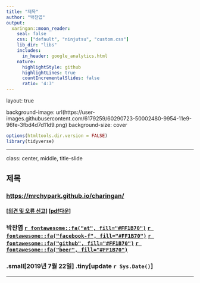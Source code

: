 ```yaml
---
title: "제목"
author: "박찬엽"
output:
  xaringan::moon_reader:
    seal: false
    css: ["default", "ninjutsu", "custom.css"]
    lib_dir: "libs"
    includes:
      in_header: google_analytics.html
    nature:
      highlightStyle: github
      highlightLines: true
      countIncrementalSlides: false
      ratio: '4:3'
---
```

layout: true

background-image: url(https://user-images.githubusercontent.com/6179259/60290723-50002480-9954-11e9-96fe-3fbd4d7d11d9.png)
background-size: cover

```r
options(htmltools.dir.version = FALSE)
library(tidyverse)
```

---

class: center, middle, title-slide

## 제목

### <https://mrchypark.github.io/charingan/>

#### [[의견 및 오류 신고]](https://github.com/charingan/issues)  [[pdf다운]](https://github.com/mrchypark/charingan/blob/master/docs/charingan.pdf)

### 박찬엽 [`r fontawesome::fa("at", fill="#FF1B70")`][mail] [`r fontawesome::fa("facebook-f", fill="#FF1B70")`][fb] [`r fontawesome::fa("github", fill="#FF1B70")`][github] [`r fontawesome::fa("beer", fill="#FF1B70")`][beer]

### .small[2019년 7월 22일] .tiny[update `r Sys.Date()`]

[beer]: https://mrchypark.github.io/donateme/
[mail]: mailto:mrchypark@gmail.com
[fb]: https://www.facebook.com/mrchypark
[github]: https://github.com/mrchypark

---

